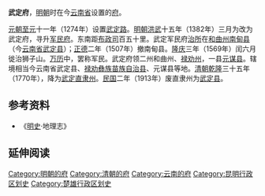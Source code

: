 '''武定府'''，[[明朝|明朝]]时在今[[云南省|云南省]]设置的[[府_(行政区划)|府]]。

[[元朝|元朝]][[至元_(忽必烈)|至元]]十一年（1274年）设置[[武定路|武定路]]。[[明朝|明朝]][[洪武|洪武]]十五年（1382年）三月为改为武定府，寻升[[军民府|军民府]]。东南距[[布政司|布政司]]百五十里。武定军民府[[治所|治所]]在[[和曲州|和曲州]][[南甸县|南甸县]]（今[[云南省|云南省]][[武定县|武定县]]）；[[正德_(明朝)|正德]]二年（1507年）撤南甸县。[[隆庆_(明朝)|隆庆]]三年（1569年）闰六月徙治狮子山。[[万历|万历]]中，罢称军民。武定府领二州和曲州、[[禄劝州|禄劝州]]，一县[[元谋县|元谋县]]。辖境相当今云南省武定县、[[禄劝彝族苗族自治县|禄劝彝族苗族自治县]]、元谋县等地。[[清朝|清朝]][[乾隆|乾隆]]三十五年（1770年），降为[[武定直隶州|武定直隶州]]。[[中華民國|民国]]二年（1913年）废直隶州为[[武定县|武定县]]。

== 参考资料 ==
*《[[明史|明史]]·地理志》

== 延伸阅读 ==
{{Wikisource further reading}}

{{明朝云南行政区划}}
{{明朝行政区划|nocat}}
{{云南行政区划小作品}}

{{DEFAULTSORT:W}}
[[Category:明朝的府|Category:明朝的府]]
[[Category:清朝的府|Category:清朝的府]]
[[Category:云南的府|Category:云南的府]]
[[Category:昆明行政区划史|Category:昆明行政区划史]]
[[Category:楚雄行政区划史|Category:楚雄行政区划史]]